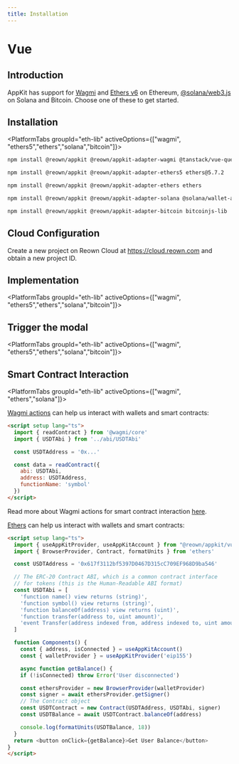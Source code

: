 ```yaml
---
title: Installation
---
```







# Vue

## Introduction

AppKit has support for [Wagmi](https://wagmi.sh/) and [Ethers v6](https://docs.ethers.org/v6/) on Ethereum, [@solana/web3.js](https://solana-labs.github.io/solana-web3.js/) on Solana and Bitcoin.
Choose one of these to get started.

## Installation

<PlatformTabs groupId="eth-lib" activeOptions={["wagmi", "ethers5","ethers","solana","bitcoin"]}>

<PlatformTabItem value="wagmi">

```bash npm2yarn
npm install @reown/appkit @reown/appkit-adapter-wagmi @tanstack/vue-query @wagmi/vue viem
```

</PlatformTabItem>
<PlatformTabItem value="ethers5">

```bash npm2yarn
npm install @reown/appkit @reown/appkit-adapter-ethers5 ethers@5.7.2
```

</PlatformTabItem>
<PlatformTabItem value="ethers">

```bash npm2yarn
npm install @reown/appkit @reown/appkit-adapter-ethers ethers
```

</PlatformTabItem>
<PlatformTabItem value="solana">

```bash npm2yarn
npm install @reown/appkit @reown/appkit-adapter-solana @solana/wallet-adapter-wallets
```

</PlatformTabItem>
<PlatformTabItem value="bitcoin">

```bash npm2yarn
npm install @reown/appkit @reown/appkit-adapter-bitcoin bitcoinjs-lib
```

</PlatformTabItem>
</PlatformTabs>

<CloudBanner />

## Cloud Configuration

Create a new project on Reown Cloud at https://cloud.reown.com and obtain a new project ID.

## Implementation

<PlatformTabs groupId="eth-lib" activeOptions={["wagmi", "ethers5","ethers","solana","bitcoin"]}>
<PlatformTabItem value="wagmi">
<GithubBox name="wagmi Example" url="https://github.com/reown-com/web-examples/tree/main/dapps/appkit/vue-wagmi" description="Check the Vue wagmi example"></GithubBox>

<WagmiImplementation />

</PlatformTabItem>
<PlatformTabItem value="ethers5">

<Ethers5Implementation />

</PlatformTabItem>
<PlatformTabItem value="ethers">

<EthersImplementation />

</PlatformTabItem>
<PlatformTabItem value="solana">
<GithubBox name="Solana Example" url="https://github.com/reown-com/web-examples/tree/main/dapps/appkit/vue-solana" description="Check the Vue Solana example"></GithubBox>
<SolanaImplementation />

</PlatformTabItem>
<PlatformTabItem value="bitcoin">

<BitcoinImplementation />

</PlatformTabItem>
</PlatformTabs>

## Trigger the modal

<PlatformTabs groupId="eth-lib" activeOptions={["wagmi", "ethers5","ethers","solana","bitcoin"]}>
<PlatformTabItem value="wagmi">

<WagmiModal />

</PlatformTabItem>
<PlatformTabItem value="ethers5">

<EthersModal />

</PlatformTabItem>
<PlatformTabItem value="ethers">

<EthersModal />

</PlatformTabItem>
<PlatformTabItem value="solana">
  <SolanaModal />
</PlatformTabItem>
<PlatformTabItem value="bitcoin">
  <BitcoinModal />
</PlatformTabItem>
</PlatformTabs>

## Smart Contract Interaction

<PlatformTabs groupId="eth-lib" activeOptions={["wagmi", "ethers","solana"]}>
<PlatformTabItem value="wagmi">

[Wagmi actions](https://wagmi.sh/core/api/actions/readContract) can help us interact with wallets and smart contracts:

```html
<script setup lang="ts">
  import { readContract } from '@wagmi/core'
  import { USDTAbi } from '../abi/USDTAbi'

  const USDTAddress = '0x...'

  const data = readContract({
    abi: USDTAbi,
    address: USDTAddress,
    functionName: 'symbol'
  })
</script>
```

Read more about Wagmi actions for smart contract interaction [here](https://wagmi.sh/core/actions/readContract).

</PlatformTabItem>
<PlatformTabItem value="ethers">

[Ethers](https://docs.ethers.org/v6/) can help us interact with wallets and smart contracts:

```html
<script setup lang="ts">
  import { useAppKitProvider, useAppKitAccount } from "@reown/appkit/vue";
  import { BrowserProvider, Contract, formatUnits } from 'ethers'

  const USDTAddress = '0x617f3112bf5397D0467D315cC709EF968D9ba546'

  // The ERC-20 Contract ABI, which is a common contract interface
  // for tokens (this is the Human-Readable ABI format)
  const USDTAbi = [
    'function name() view returns (string)',
    'function symbol() view returns (string)',
    'function balanceOf(address) view returns (uint)',
    'function transfer(address to, uint amount)',
    'event Transfer(address indexed from, address indexed to, uint amount)'
  ]

  function Components() {
    const { address, isConnected } = useAppKitAccount()
    const { walletProvider } = useAppKitProvider('eip155')

    async function getBalance() {
    if (!isConnected) throw Error('User disconnected')

    const ethersProvider = new BrowserProvider(walletProvider)
    const signer = await ethersProvider.getSigner()
    // The Contract object
    const USDTContract = new Contract(USDTAddress, USDTAbi, signer)
    const USDTBalance = await USDTContract.balanceOf(address)

    console.log(formatUnits(USDTBalance, 18))
  }
  return <button onClick={getBalance}>Get User Balance</button>
}
</script>
```

</PlatformTabItem>

<PlatformTabItem value="solana">
  <SolanaPrograms />
</PlatformTabItem>

</PlatformTabs>
